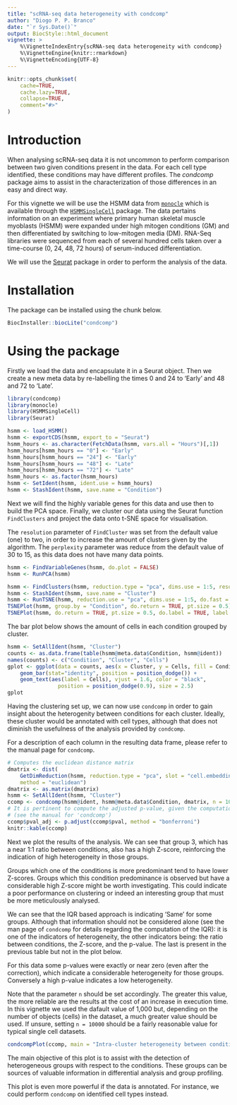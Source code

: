 ```yaml
---
title: "scRNA-seq data heterogeneity with condcomp"
author: "Diogo P. P. Branco"
date: "`r Sys.Date()`"
output: BiocStyle::html_document
vignette: >
    %\VignetteIndexEntry{scRNA-seq data heterogeneity with condcomp}
    %\VignetteEngine{knitr::rmarkdown}
    %\VignetteEncoding{UTF-8}
---
```


```r
knitr::opts_chunk$set(
    cache=TRUE,
    cache.lazy=TRUE,
    collapse=TRUE,
    comment="#>"
)
```

# Introduction

When analysing scRNA-seq data it is not uncommon to perform comparison between
two given conditions present in the data. For each cell type identified, these
conditions may have different profiles. The _condcomp_ package aims to assist in
the characterization of those differences in an easy and direct way.

For this vignette we will be use the HSMM data from
[`monocle`](https://bioconductor.org/packages/release/bioc/html/monocle.html)
which is available through the
[`HSMMSingleCell`](https://bioconductor.org/packages/release/data/experiment/html/HSMMSingleCell.html)
package.
The data pertains information on an experiment where primary human skeletal
muscle myoblasts (HSMM) were expanded under high mitogen conditions (GM) and
then differentiated by switching to low-mitogen media (DM). RNA-Seq libraries
were sequenced from each of several hundred cells taken over a time-course (0,
24, 48, 72 hours) of serum-induced differentiation.

We will use the [Seurat](https://cran.r-project.org/package=Seurat) package in
order to perform the analysis of the data.

# Installation

The package can be installed using the chunk below.

```r
BiocInstaller::biocLite("condcomp")
```

# Using the package

Firstly we load the data and encapsulate it in a Seurat object. Then we create
a new meta data by re-labelling the times 0 and 24 to 'Early' and 48 and 72
to 'Late'.

```r
library(condcomp)
library(monocle)
library(HSMMSingleCell)
library(Seurat)

hsmm <- load_HSMM()
hsmm <- exportCDS(hsmm, export_to = "Seurat")
hsmm_hours <- as.character(FetchData(hsmm, vars.all = "Hours")[,1])
hsmm_hours[hsmm_hours == "0"] <- "Early"
hsmm_hours[hsmm_hours == "24"] <- "Early"
hsmm_hours[hsmm_hours == "48"] <- "Late"
hsmm_hours[hsmm_hours == "72"] <- "Late"
hsmm_hours <- as.factor(hsmm_hours)
hsmm <- SetIdent(hsmm, ident.use = hsmm_hours)
hsmm <- StashIdent(hsmm, save.name = "Condition")
```

Next we will find the highly variable genes for this data and use then to build
the PCA space. Finally, we cluster our data using the Seurat function
`FindClusters` and project the data onto t-SNE space for visualisation.

The `resolution` parameter of `FindCluster` was set from the default value (one)
to two, in order to increase the amount of clusters given by the algorithm. The
`perplexity` parameter was reduce from the default value of 30 to 15, as this
data does not have many data points.

```r
hsmm <- FindVariableGenes(hsmm, do.plot = FALSE)
hsmm <- RunPCA(hsmm)

hsmm <- FindClusters(hsmm, reduction.type = "pca", dims.use = 1:5, resolution = 2)
hsmm <- StashIdent(hsmm, save.name = "Cluster")
hsmm <- RunTSNE(hsmm, reduction.use = "pca", dims.use = 1:5, do.fast = TRUE, perplexity = 15)
TSNEPlot(hsmm, group.by = "Condition", do.return = TRUE, pt.size = 0.5)
TSNEPlot(hsmm, do.return = TRUE, pt.size = 0.5, do.label = TRUE, label.size = 5)
```

The bar plot below shows the amount of cells in each condition grouped by
cluster.

```r
hsmm <- SetAllIdent(hsmm, "Cluster")
counts <- as.data.frame(table(hsmm@meta.data$Condition, hsmm@ident))
names(counts) <- c("Condition", "Cluster", "Cells")
gplot <- ggplot(data = counts, aes(x = Cluster, y = Cells, fill = Condition)) +
    geom_bar(stat="identity", position = position_dodge()) +
    geom_text(aes(label = Cells), vjust = 1.6, color = "black",
                position = position_dodge(0.9), size = 2.5)
gplot
```

Having the clustering set up, we can now use `condcomp` in order to gain insight
about the heterogenity between conditions for each cluster. Ideally, these
cluster would be annotated with cell types, although that does not diminish the
usefulness of the analysis provided by `condcomp`.

For a description of each column in the resulting data frame, please refer to
the manual page for `condcomp`.

```r
# Computes the euclidean distance matrix
dmatrix <- dist(
    GetDimReduction(hsmm, reduction.type = "pca", slot = "cell.embeddings"),
    method = "euclidean")
dmatrix <- as.matrix(dmatrix)
hsmm <- SetAllIdent(hsmm, "Cluster")
ccomp <- condcomp(hsmm@ident, hsmm@meta.data$Condition, dmatrix, n = 1000)
# It is pertinent to compute the adjusted p-value, given the computation method
# (see the manual for 'condcomp')
ccomp$pval_adj <- p.adjust(ccomp$pval, method = "bonferroni")
knitr::kable(ccomp)
```

Next we plot the results of the analysis. We can see that group 3, which has a
near 1:1 ratio between conditions, also has a high Z-score, reinforcing the
indication of high heterogeneity in those groups.

Groups which one of the conditions is more predominant tend to have lower
Z-scores. Groups which this condition predominance is observed but have a
considerable high Z-score might be worth investigating. This could indicate a
poor performance on clustering or indeed an interesting group that must be more
meticulously analysed.

We can see that the IQR based approach is indicating 'Same' for some groups.
Although that information should not be considered alone (see the man page of
`condcomp` for details regarding the computation of the IQR): it is one of the
indicators of heterogeneity, the other indicators being: the ratio between
conditions, the Z-score, and the p-value. The last is present in the previous
table but not in the plot below.

For this data some p-values were exactly or near zero (even after the
correction), which indicate a considerable heterogeneity for those groups.
Conversely a high p-value indicates a low heterogeneity.

Note that the parameter `n` should be set accordingly. The greater this value,
the more reliable are the results at the cost of an increase in execution time.
In this vignette we used the dafault value of 1,000 but, depending on the number
of objects (cells) in the dataset, a much greater value should be used. If
unsure, setting `n = 10000` should be a fairly reasonable value for typical
single cell datasets.

```r
condcompPlot(ccomp, main = "Intra-cluster heterogeneity between conditions")
```

The main objective of this plot is to assist with the detection of heterogeneous
groups with respect to the conditions. These groups can be sources of valuable
information in differential analysis and group profiling.

This plot is even more powerful if the data is annotated. For instance, we could
perform `condcomp` on identified cell types instead.

